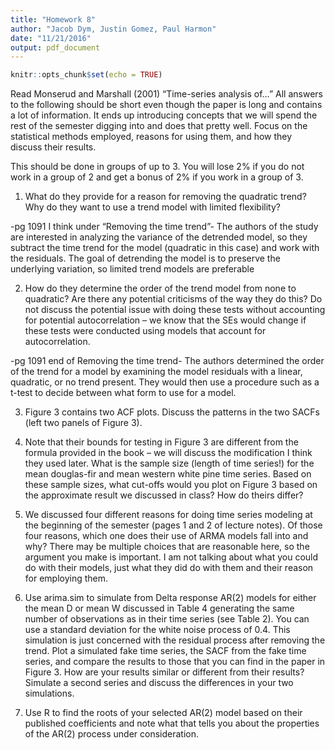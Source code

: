 ```yaml
---
title: "Homework 8"
author: "Jacob Dym, Justin Gomez, Paul Harmon"
date: "11/21/2016"
output: pdf_document
---
```


```r
knitr::opts_chunk$set(echo = TRUE)
```

Read Monserud and Marshall (2001) “Time-series analysis of…” All answers to the following should be short even though the paper is long and contains a lot of information. It ends up introducing concepts that we will spend the rest of the semester digging into and does that pretty well. Focus on the statistical methods employed, reasons for using them, and how they discuss their results.

This should be done in groups of up to 3. You will lose 2% if you do not work in a group of 2 and get a bonus of 2% if you work in a group of 3.

1) What do they provide for a reason for removing the quadratic trend? Why do they want to use a trend model with limited flexibility?

-pg 1091 I think under "Removing the time trend"-
The authors of the study are interested in analyzing the variance of the detrended model, so they subtract the time trend for the model (quadratic in this case) and work with the residuals. The goal of detrending the model is to preserve the underlying variation, so limited trend models are preferable

2) How do they determine the order of the trend model from none to quadratic? Are there any potential criticisms of the way they do this? Do not discuss the potential issue with doing these tests without accounting for potential autocorrelation – we know that the SEs would change if these tests were conducted using models that account for autocorrelation.

-pg 1091 end of Removing the time trend-
The authors determined the order of the trend for a model by examining the model residuals with a linear, quadratic, or no trend present. They would then use a procedure such as a t-test to decide between what form to use for a model.

3) Figure 3 contains two ACF plots. Discuss the patterns in the two SACFs (left two panels of Figure 3).

4) Note that their bounds for testing in Figure 3 are different from the formula provided in the book – we will discuss the modification I think they used later. What is the sample size (length of time series!) for the mean douglas-fir and mean western white pine time series. Based on these sample sizes, what cut-offs would you plot on Figure 3 based on the approximate result we discussed in class? How do theirs differ?

5) We discussed four different reasons for doing time series modeling at the beginning of the semester (pages 1 and 2 of lecture notes). Of those four reasons, which one does their use of ARMA models fall into and why? There may be multiple choices that are reasonable here, so the argument you make is important. I am not talking about what you could do with their models, just what they did do with them and their reason for employing them.

6) Use arima.sim to simulate from Delta response AR(2) models for either the mean D or mean W discussed in Table 4 generating the same number of observations as in their time series (see Table 2). You can use a standard deviation for the white noise process of 0.4. This simulation is just concerned with the residual process after removing the trend. Plot a simulated fake time series, the SACF from the fake time series, and compare the results to those that you can find in the paper in Figure 3. How are your results similar or different from their results? Simulate a second series and discuss the differences in your two simulations.

7) Use R to find the roots of your selected AR(2) model based on their published coefficients and note what that tells you about the properties of the AR(2) process under consideration.

